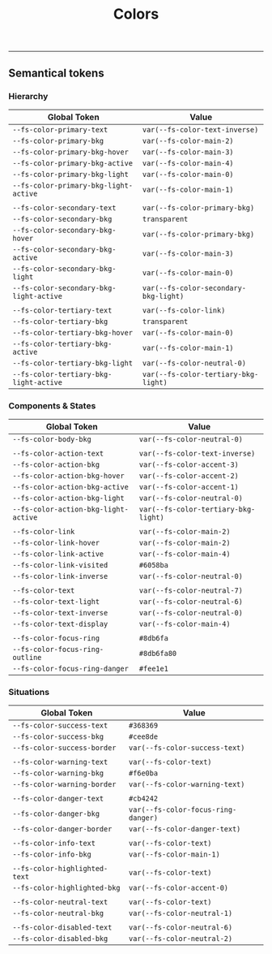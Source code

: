 
<Meta title="Fundamentals/Colors" />

<header>

# Colors

</header>

<ColorPalette>
  <ColorItem
    title="Main"
    colors={{
      '--fs-color-main-0': '#f1f2f3',
      '--fs-color-main-1': '#e3e6e8',
      '--fs-color-main-2': '#00419e',
      '--fs-color-main-3': '#002c71',
      '--fs-color-main-4': '#002155',
    }}
  />
  <ColorItem
    title="Accent"
    colors={{
      '--fs-color-accent-0': '#f1f2f3',
      '--fs-color-accent-1': '#e3e6e8',
      '--fs-color-accent-2': '#74808b',
      '--fs-color-accent-3': '#5d666f',
      '--fs-color-accent-4': '#171a1c',
    }}
  />
  <ColorItem
    title="Neutral"
    colors={{
      '--fs-color-neutral-0': '#ffffff',
      '--fs-color-neutral-1': '#f1f2f3',
      '--fs-color-neutral-2': '#e3e6e8',
      '--fs-color-neutral-3': '#c7ccd1',
      '--fs-color-neutral-4': '#9099a2',
      '--fs-color-neutral-5': '#74808b',
      '--fs-color-neutral-6': '#5d666f',
      '--fs-color-neutral-7': '#171a1c',
    }}
  />
</ColorPalette>

---

## Semantical tokens

### Hierarchy

<table
  style={{
    width: '100%',
  }}
>
  <thead>
    <tr>
      <th>Global Token</th>
      <th>Value</th>
    </tr>
  </thead>
  <tbody>
    <tr>
      <td>
        <code>--fs-color-primary-text</code>
      </td>
      <td>
        <div
          style={{
            backgroundColor: 'var(--fs-color-text-inverse)',
          }}
        />
        <code>var(--fs-color-text-inverse)</code>
      </td>
    </tr>
    <tr>
      <td>
        <code>--fs-color-primary-bkg</code>
      </td>
      <td>
        <div style={{ backgroundColor: 'var(--fs-color-main-2)' }} />
        <code>var(--fs-color-main-2)</code>
      </td>
    </tr>
    <tr>
      <td>
        <code>--fs-color-primary-bkg-hover</code>
      </td>
      <td>
        <div style={{ backgroundColor: 'var(--fs-color-main-3)' }} />
        <code>var(--fs-color-main-3)</code>
      </td>
    </tr>
    <tr>
      <td>
        <code>--fs-color-primary-bkg-active</code>
      </td>
      <td>
        <div style={{ backgroundColor: 'var(--fs-color-main-4)' }} />
        <code>var(--fs-color-main-4)</code>
      </td>
    </tr>
    <tr>
      <td>
        <code>--fs-color-primary-bkg-light</code>
      </td>
      <td>
        <div style={{ backgroundColor: 'var(--fs-color-main-0)' }} />
        <code>var(--fs-color-main-0)</code>
      </td>
    </tr>
    <tr>
      <td>
        <code>--fs-color-primary-bkg-light-active</code>
      </td>
      <td>
        <div style={{ backgroundColor: 'var(--fs-color-main-1)' }} />
        <code>var(--fs-color-main-1)</code>
      </td>
    </tr>
    <tr>
      <td></td>
      <td></td>
    </tr>
    <tr>
      <td>
        <code>--fs-color-secondary-text</code>
      </td>
      <td>
        <div style={{ backgroundColor: 'var(--fs-color-primary-bkg)' }} />
        <code>var(--fs-color-primary-bkg)</code>
      </td>
    </tr>
    <tr>
      <td>
        <code>--fs-color-secondary-bkg</code>
      </td>
      <td>
        <div style={{ backgroundColor: 'transparent' }} />
        <code>transparent</code>
      </td>
    </tr>
    <tr>
      <td>
        <code>--fs-color-secondary-bkg-hover</code>
      </td>
      <td>
        <div style={{ backgroundColor: 'var(--fs-color-primary-bkg)' }} />
        <code>var(--fs-color-primary-bkg)</code>
      </td>
    </tr>
    <tr>
      <td>
        <code>--fs-color-secondary-bkg-active</code>
      </td>
      <td>
        <div style={{ backgroundColor: 'var(--fs-color-main-3)' }} />
        <code>var(--fs-color-main-3)</code>
      </td>
    </tr>
    <tr>
      <td>
        <code>--fs-color-secondary-bkg-light</code>
      </td>
      <td>
        <div style={{ backgroundColor: 'var(--fs-color-main-0)' }} />
        <code>var(--fs-color-main-0)</code>
      </td>
    </tr>
    <tr>
      <td>
        <code>--fs-color-secondary-bkg-light-active</code>
      </td>
      <td>
        <div
          style={{ backgroundColor: 'var(--fs-color-secondary-bkg-light)' }}
        />
        <code>var(--fs-color-secondary-bkg-light)</code>
      </td>
    </tr>
    <tr>
      <td></td>
      <td></td>
    </tr>
    <tr>
      <td>
        <code>--fs-color-tertiary-text</code>
      </td>
      <td>
        <div style={{ backgroundColor: 'var(--fs-color-link)' }} />
        <code>var(--fs-color-link)</code>
      </td>
    </tr>
    <tr>
      <td>
        <code>--fs-color-tertiary-bkg</code>
      </td>
      <td>
        <div style={{ backgroundColor: 'transparent' }} />
        <code>transparent</code>
      </td>
    </tr>
    <tr>
      <td>
        <code>--fs-color-tertiary-bkg-hover</code>
      </td>
      <td>
        <div style={{ backgroundColor: 'var(--fs-color-main-0)' }} />
        <code>var(--fs-color-main-0)</code>
      </td>
    </tr>
    <tr>
      <td>
        <code>--fs-color-tertiary-bkg-active</code>
      </td>
      <td>
        <div style={{ backgroundColor: 'var(--fs-color-main-1)' }} />
        <code>var(--fs-color-main-1)</code>
      </td>
    </tr>
    <tr>
      <td>
        <code>--fs-color-tertiary-bkg-light</code>
      </td>
      <td>
        <div style={{ backgroundColor: 'var(--fs-color-neutral-0)' }} />
        <code>var(--fs-color-neutral-0)</code>
      </td>
    </tr>
    <tr>
      <td>
        <code>--fs-color-tertiary-bkg-light-active</code>
      </td>
      <td>
        <div
          style={{ backgroundColor: 'var(--fs-color-tertiary-bkg-light)' }}
        />
        <code>var(--fs-color-tertiary-bkg-light)</code>
      </td>
    </tr>
  </tbody>
</table>

### Components & States

<table
  style={{
    width: '100%',
  }}
>
  <thead>
    <tr>
      <th>Global Token</th>
      <th>Value</th>
    </tr>
  </thead>
  <tbody>
    <tr>
      <td>
        <code>--fs-color-body-bkg</code>
      </td>
      <td>
        <div style={{ backgroundColor: 'var(--fs-color-neutral-0)' }} />
        <code>var(--fs-color-neutral-0)</code>
      </td>
    </tr>
    <tr>
      <td></td>
      <td></td>
    </tr>
    <tr>
      <td>
        <code>--fs-color-action-text</code>
      </td>
      <td>
        <div style={{ backgroundColor: 'var(--fs-color-text-inverse)' }} />
        <code>var(--fs-color-text-inverse)</code>
      </td>
    </tr>
    <tr>
      <td>
        <code>--fs-color-action-bkg</code>
      </td>
      <td>
        <div style={{ backgroundColor: 'var(--fs-color-accent-3)' }} />
        <code>var(--fs-color-accent-3)</code>
      </td>
    </tr>
    <tr>
      <td>
        <code>--fs-color-action-bkg-hover</code>
      </td>
      <td>
        <div style={{ backgroundColor: 'var(--fs-color-accent-2)' }} />
        <code>var(--fs-color-accent-2)</code>
      </td>
    </tr>
    <tr>
      <td>
        <code>--fs-color-action-bkg-active</code>
      </td>
      <td>
        <div style={{ backgroundColor: 'var(--fs-color-accent-1)' }} />
        <code>var(--fs-color-accent-1)</code>
      </td>
    </tr>
    <tr>
      <td>
        <code>--fs-color-action-bkg-light</code>
      </td>
      <td>
        <div style={{ backgroundColor: 'var(--fs-color-neutral-0)' }} />
        <code>var(--fs-color-neutral-0)</code>
      </td>
    </tr>
    <tr>
      <td>
        <code>--fs-color-action-bkg-light-active</code>
      </td>
      <td>
        <div
          style={{ backgroundColor: 'var(--fs-color-tertiary-bkg-light)' }}
        />
        <code>var(--fs-color-tertiary-bkg-light)</code>
      </td>
    </tr>
    <tr>
      <td></td>
      <td></td>
    </tr>
    <tr>
      <td>
        <code>--fs-color-link</code>
      </td>
      <td>
        <div style={{ backgroundColor: 'var(--fs-color-main-2)' }} />
        <code>var(--fs-color-main-2)</code>
      </td>
    </tr>
    <tr>
      <td>
        <code>--fs-color-link-hover</code>
      </td>
      <td>
        <div style={{ backgroundColor: 'var(--fs-color-main-2)' }} />
        <code>var(--fs-color-main-2)</code>
      </td>
    </tr>
    <tr>
      <td>
        <code>--fs-color-link-active</code>
      </td>
      <td>
        <div style={{ backgroundColor: 'var(--fs-color-main-4)' }} />
        <code>var(--fs-color-main-4)</code>
      </td>
    </tr>
    <tr>
      <td>
        <code>--fs-color-link-visited</code>
      </td>
      <td>
        <div style={{ backgroundColor: '#6058ba' }} />
        <code>#6058ba</code>
      </td>
    </tr>
    <tr>
      <td>
        <code>--fs-color-link-inverse</code>
      </td>
      <td>
        <div style={{ backgroundColor: 'var(--fs-color-neutral-0)' }} />
        <code>var(--fs-color-neutral-0)</code>
      </td>
    </tr>
    <tr>
      <td></td>
      <td></td>
    </tr>
    <tr>
      <td>
        <code>--fs-color-text</code>
      </td>
      <td>
        <div style={{ backgroundColor: 'var(--fs-color-neutral-7)' }} />
        <code>var(--fs-color-neutral-7)</code>
      </td>
    </tr>
    <tr>
      <td>
        <code>--fs-color-text-light</code>
      </td>
      <td>
        <div style={{ backgroundColor: 'var(--fs-color-neutral-6)' }} />
        <code>var(--fs-color-neutral-6)</code>
      </td>
    </tr>
    <tr>
      <td>
        <code>--fs-color-text-inverse</code>
      </td>
      <td>
        <div style={{ backgroundColor: 'var(--fs-color-neutral-0)' }} />
        <code>var(--fs-color-neutral-0)</code>
      </td>
    </tr>
    <tr>
      <td>
        <code>--fs-color-text-display</code>
      </td>
      <td>
        <div style={{ backgroundColor: 'var(--fs-color-main-4)' }} />
        <code>var(--fs-color-main-4)</code>
      </td>
    </tr>
    <tr>
      <td></td>
      <td></td>
    </tr>
    <tr>
      <td>
        <code>--fs-color-focus-ring</code>
      </td>
      <td>
        <div style={{ backgroundColor: '#8db6fa' }} />
        <code>#8db6fa</code>
      </td>
    </tr>
    <tr>
      <td>
        <code>--fs-color-focus-ring-outline</code>
      </td>
      <td>
        <div style={{ backgroundColor: '#8db6fa80' }} />
        <code>#8db6fa80</code>
      </td>
    </tr>
    <tr>
      <td>
        <code>--fs-color-focus-ring-danger</code>
      </td>
      <td>
        <div style={{ backgroundColor: '#fee1e1' }} />
        <code>#fee1e1</code>
      </td>
    </tr>
  </tbody>
</table>

### Situations

<table
  style={{
    width: '100%',
  }}
>
  <thead>
    <tr>
      <th>Global Token</th>
      <th>Value</th>
    </tr>
  </thead>
  <tbody>
    <tr>
      <td>
        <code>--fs-color-success-text</code>
      </td>
      <td>
        <div style={{ backgroundColor: '#368369' }} />
        <code>#368369</code>
      </td>
    </tr>
    <tr>
      <td>
        <code>--fs-color-success-bkg</code>
      </td>
      <td>
        <div style={{ backgroundColor: '#cee8de' }} />
        <code>#cee8de</code>
      </td>
    </tr>
    <tr>
      <td>
        <code>--fs-color-success-border</code>
      </td>
      <td>
        <div style={{ backgroundColor: 'var(--fs-color-success-text)' }} />
        <code>var(--fs-color-success-text)</code>
      </td>
    </tr>
    <tr>
      <td></td>
      <td></td>
    </tr>
    <tr>
      <td>
        <code>--fs-color-warning-text</code>
      </td>
      <td>
        <div style={{ backgroundColor: 'var(--fs-color-text)' }} />
        <code>var(--fs-color-text)</code>
      </td>
    </tr>
    <tr>
      <td>
        <code>--fs-color-warning-bkg</code>
      </td>
      <td>
        <div style={{ backgroundColor: '#f6e0ba' }} />
        <code>#f6e0ba</code>
      </td>
    </tr>
    <tr>
      <td>
        <code>--fs-color-warning-border</code>
      </td>
      <td>
        <div style={{ backgroundColor: 'var(--fs-color-warning-text)' }} />
        <code>var(--fs-color-warning-text)</code>
      </td>
    </tr>
    <tr>
      <td></td>
      <td></td>
    </tr>
    <tr>
      <td>
        <code>--fs-color-danger-text</code>
      </td>
      <td>
        <div style={{ backgroundColor: '#cb4242' }} />
        <code>#cb4242</code>
      </td>
    </tr>
    <tr>
      <td>
        <code>--fs-color-danger-bkg</code>
      </td>
      <td>
        <div style={{ backgroundColor: 'var(--fs-color-focus-ring-danger)' }} />
        <code>var(--fs-color-focus-ring-danger)</code>
      </td>
    </tr>
    <tr>
      <td>
        <code>--fs-color-danger-border</code>
      </td>
      <td>
        <div style={{ backgroundColor: 'var(--fs-color-danger-text)' }} />
        <code>var(--fs-color-danger-text)</code>
      </td>
    </tr>
    <tr>
      <td></td>
      <td></td>
    </tr>
    <tr>
      <td>
        <code>--fs-color-info-text</code>
      </td>
      <td>
        <div style={{ backgroundColor: 'var(--fs-color-text)' }} />
        <code>var(--fs-color-text)</code>
      </td>
    </tr>
    <tr>
      <td>
        <code>--fs-color-info-bkg</code>
      </td>
      <td>
        <div style={{ backgroundColor: 'var(--fs-color-main-1)' }} />
        <code>var(--fs-color-main-1)</code>
      </td>
    </tr>
    <tr>
      <td></td>
      <td></td>
    </tr>
    <tr>
      <td>
        <code>--fs-color-highlighted-text</code>
      </td>
      <td>
        <div style={{ backgroundColor: 'var(--fs-color-text)' }} />
        <code>var(--fs-color-text)</code>
      </td>
    </tr>
    <tr>
      <td>
        <code>--fs-color-highlighted-bkg</code>
      </td>
      <td>
        <div style={{ backgroundColor: 'var(--fs-color-accent-0)' }} />
        <code>var(--fs-color-accent-0)</code>
      </td>
    </tr>
    <tr>
      <td></td>
      <td></td>
    </tr>
    <tr>
      <td>
        <code>--fs-color-neutral-text</code>
      </td>
      <td>
        <div style={{ backgroundColor: 'var(--fs-color-text)' }} />
        <code>var(--fs-color-text)</code>
      </td>
    </tr>
    <tr>
      <td>
        <code>--fs-color-neutral-bkg</code>
      </td>
      <td>
        <div style={{ backgroundColor: 'var(--fs-color-neutral-1)' }} />
        <code>var(--fs-color-neutral-1)</code>
      </td>
    </tr>
    <tr>
      <td></td>
      <td></td>
    </tr>
    <tr>
      <td>
        <code>--fs-color-disabled-text</code>
      </td>
      <td>
        <div style={{ backgroundColor: 'var(--fs-color-neutral-6)' }} />
        <code>var(--fs-color-neutral-6)</code>
      </td>
    </tr>
    <tr>
      <td>
        <code>--fs-color-disabled-bkg</code>
      </td>
      <td>
        <div style={{ backgroundColor: 'var(--fs-color-neutral-2)' }} />
        <code>var(--fs-color-neutral-2)</code>
      </td>
    </tr>
  </tbody>
</table>
